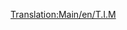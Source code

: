 [[Translation:Main/en/T.I.M]]{{Template:Поезда/Ru
|Image=[[File:en/Tim.png]]
|Имя|Name="T.I.M."
|Cost= £ 46875 (2343750 р.)
|Speed=241 км/ч (150 миль/ч)
|Weight=90 т
|Power=7000 л.с. (5220 кВт)
|Annual= £ 3374 (168700 р.)
|Designed=1984
|Lifespan=25
|Capacity=нет
|Description=Это двухсекционный локомотив, имеющий скорость на 64 км/ч больше, чем следующий в этой категории - [[Main/ru/SH "40"|SH "40"]]. Среди электровозов быстрее него только [[Main/ru/AsiaStar|AsiaStar]].
|Real-life=Этот поезд в игре Transport Tycoon соотвествует ранней модели французского [http://ru.wikipedia.org/wiki/TGV TGV] (Train à Grande Vitesse).
}}